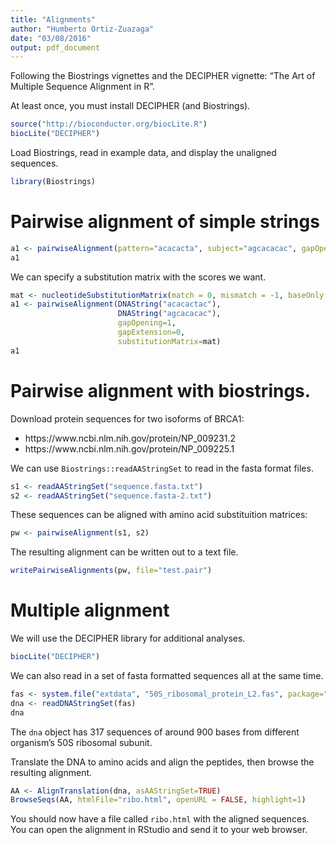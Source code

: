 ```yaml
---
title: "Alignments"
author: "Humberto Ortiz-Zuazaga"
date: "03/08/2016"
output: pdf_document
---
```


Following the Biostrings vignettes and the DECIPHER vignette: "The Art of Multiple Sequence Alignment in R".

At least once, you must install DECIPHER (and Biostrings).

```r
source("http://bioconductor.org/biocLite.R")
biocLite("DECIPHER")
```
Load Biostrings, read in example data, and display the unaligned sequences.

```r
library(Biostrings)
```

# Pairwise alignment of simple strings

```r
a1 <- pairwiseAlignment(pattern="acacacta", subject="agcacacac", gapOpening=1, gapExtension=0)
a1
```

We can specify a substitution matrix with the scores we want.

```r
mat <- nucleotideSubstitutionMatrix(match = 0, mismatch = -1, baseOnly = TRUE)
a1 <- pairwiseAlignment(DNAString("acacactac"),
                        DNAString("agcacacac"),
                        gapOpening=1, 
                        gapExtension=0,
                        substitutionMatrix=mat)
a1
```

# Pairwise alignment with biostrings. 

Download protein sequences for two isoforms of BRCA1:

- https://www.ncbi.nlm.nih.gov/protein/NP_009231.2
- https://www.ncbi.nlm.nih.gov/protein/NP_009225.1

We can use `Biostrings::readAAStringSet` to read in the fasta format files.

```r
s1 <- readAAStringSet("sequence.fasta.txt")
s2 <- readAAStringSet("sequence.fasta-2.txt")
```

These sequences can be aligned with amino acid substituition matrices:

```r
pw <- pairwiseAlignment(s1, s2)
```

The resulting alignment can be written out to a text file.

```r
writePairwiseAlignments(pw, file="test.pair")
```

# Multiple alignment

We will use the DECIPHER library for additional analyses.

```r
biocLite("DECIPHER")
```

We can also read in a set of fasta formatted sequences all at the same time.

```r
fas <- system.file("extdata", "50S_ribosomal_protein_L2.fas", package="DECIPHER")
dna <- readDNAStringSet(fas)
dna
```

The `dna` object has 317 sequences of around 900 bases from different organism's 50S ribosomal subunit.

Translate the DNA to amino acids and align the peptides, then browse the resulting alignment.

```r
AA <- AlignTranslation(dna, asAAStringSet=TRUE)
BrowseSeqs(AA, htmlFile="ribo.html", openURL = FALSE, highlight=1)
```

You should now have a file called `ribo.html` with the aligned sequences. You can open the alignment in RStudio and send it to your web browser.
